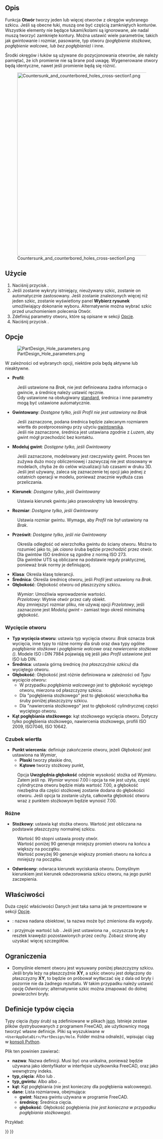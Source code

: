 <languages/>

{{Docnav/pl
|[[PartDesign_Pocket/pl|Kieszeń]]
|[[PartDesign_Groove/pl|Rowek]]
|[[PartDesign_Workbench/pl|środowisko pracy Projekt Części]]
|IconL=PartDesign_Pocket.svg
|IconR=PartDesign_Groove.svg
|IconC=Workbench_PartDesign.svg
}}

{{GuiCommand/pl
|Name=PartDesign Hole
|Name/pl=Projekt Części: otwór
|MenuLocation=Projekt Części → Utwórz cechę przez odjęcie → Otwór
|Workbenches=[[PartDesign_Workbench/pl|Projekt części]]
|Version=0.17
|SeeAlso=[[PartDesign_Pocket/pl|Kieszeń]]
}}

<span id="Description"></span>
==Opis==

Funkcja '''Otwór''' tworzy jeden lub więcej otworów z okręgów wybranego szkicu. Jeśli są obecne łuki, muszą one być częścią zamkniętych konturów. Wszystkie elementy nie będące łukami/kolami są ignorowane, ale nadal muszą tworzyć zamknięte kontury. Można ustawić wiele parametrów, takich jak gwintowanie i rozmiar, pasowanie, typ otworu ''(pogłębienie stożkowe, pogłębienie walcowe, lub bez pogłębiania)'' i inne.

Środki okręgów i łuków są używane do pozycjonowania otworów, ale należy pamiętać, że ich promienie nie są brane pod uwagę. Wygenerowane otwory będą identyczne, nawet jeśli promienie będą się różnić.

[[File:Countersunk_and_counterbored_holes_cross-section1.png|600px]]

{{Caption|Przekrój otworu pogłębionego stożkowo ''(z lewej strony)'' i otworu pogłębionego walcowo ''(z prawej strony)''.}}

<span id="Usage"></span>
==Użycie==

<div class="mw-translate-fuzzy">
# Naciśnij przycisk {{Button|[[Image:PartDesign_Hole.svg|16px]] '''Otwór'''}}.
# Jeśli zostanie wykryty istniejący, nieużywany szkic, zostanie on automatycznie zastosowany. Jeśli zostanie znalezionych więcej niż jeden szkic, zostanie wyświetlony panel '''Wybierz rysunek''' umożliwiający dokonanie wyboru. Alternatywnie można wybrać szkic przed uruchomieniem polecenia Otwór. 
# Zdefiniuj parametry otworu, które są opisane w sekcji [[#Opcje|Opcje]].
# Naciśnij przycisk {{Button|OK}}.
</div>

<span id="Options"></span>
==Opcje==

[[File:PartDesign Hole parameters.png|frame|right]]

W zależności od wybranych opcji, niektóre pola będą aktywne lub nieaktywne.

* '''Profil''':  
: Jeśli ustawione na ''Brak'', nie jest definiowana żadna informacja o gwincie, a średnicę należy ustawić ręcznie.  
: Gdy ustawione na obsługiwany [https://en.wikipedia.org/wiki/List_of_thread_standards standard], średnica i inne parametry mogą być ustawione automatycznie.
* '''Gwintowany''': ''Dostępne tylko, jeśli Profil nie jest ustawiony na Brak''  
: Jeśli zaznaczone, podana średnica będzie zalecanym rozmiarem wiertła do postprocessingu przy użyciu [https://en.wikipedia.org/wiki/Tap_and_die gwintownika].  
: Jeśli nie zaznaczone, średnica jest ustawiana zgodnie z ''Luzem'', aby gwint mógł przechodzić bez kontaktu.  
* '''Modeluj gwint''': ''Dostępne tylko, jeśli Gwintowany''
: Jeśli zaznaczone, modelowany jest rzeczywisty gwint. Proces ten zużywa dużo mocy obliczeniowej i zazwyczaj nie jest stosowany w modelach, chyba że do celów wizualizacji lub czasami w druku 3D. Jeśli jest używany, zaleca się zaznaczenie tej opcji jako jednej z ostatnich operacji w modelu, ponieważ znacznie wydłuża czas przeliczania.
* '''Kierunek''': ''Dostępne tylko, jeśli Gwintowany''
: Ustawia kierunek gwintu jako prawoskrętny lub lewoskrętny.  
* '''Rozmiar''': ''Dostępne tylko, jeśli Gwintowany''  
: Ustawia rozmiar gwintu. Wymaga, aby ''Profil'' nie był ustawiony na ''Brak''.
* '''Prześwit''': ''Dostępne tylko, jeśli nie Gwintowany''  
: Określa odległość od wierzchołka gwintu do ściany otworu. Można to rozumieć jako to, jak ''ciasno'' śruba będzie przechodzić przez otwór. 
: Dla gwintów ISO średnice są zgodne z normą ISO 273.  
: Dla gwintów UTS są obliczane na podstawie reguły praktycznej, ponieważ brak normy je definiującej.  
* '''Klasa''': Określa klasę tolerancji.  
* '''Średnica''': Określa średnicę otworu, jeśli ''Profil'' jest ustawiony na ''Brak''.
* '''Głębokość''': Głębokość otworu od płaszczyzny szkicu.  
: ''Wymiar'': Umożliwia wprowadzenie wartości.  
: ''Przelotowy'': Wytnie otwór przez cały obiekt.  
: Aby zmniejszyć rozmiar pliku, nie używaj opcji ''Przelotowy'', jeśli zaznaczone jest ''Modeluj gwint'' – zamiast tego określ minimalną głębokość.

<span id="Hole_cut"></span>
===Wycięcie otworu===

* '''Typ wycięcia otworu''': ustawia typ wycięcia otworu: ''Brak'' oznacza brak wycięcia, inne typy to różne normy dla śrub  oraz dwa typy ogólne ''pogłębienie stożkowe'' i ''pogłębienie walcowe'' oraz ''nawiercenie stożkowe'' ''({{Version/pl|0.21}})''. Modele ISO i DIN 7984 pojawiają się jeśli jako ''Profil'' ustawione jest ISO lub DIN.
* '''Średnica''': ustawia górną średnicę ''(na płaszczyźnie szkicu)'' dla wyciętego otworu.
* '''Głębokość''': Głębokość jest różnie definiowana w zależności od ''Typu wycięcia otworu'':
** W przypadku ''pogłębienia walcowego'' jest to głębokość wyciętego otworu, mierzona od płaszczyzny szkicu.
** Dla "pogłębienia stożkowego" jest to głębokość wierzchołka łba śruby poniżej płaszczyzny szkicu.
** Dla "nawiercenia stożkowego" jest to głębokość cylindrycznej części wyciętego otworu.
* '''Kąt pogłębiania stożkowego''': kąt stożkowego wycięcia otworu. Dotyczy tylko pogłębienia stożkowego, nawiercenia stożkowego, profili ISO 2009, ISO7046, ISO 10642.

<span id="Drill_point"></span>
===Czubek wiertła===

* '''Punkt wiercenia''': definiuje zakończenie otworu, jeżeli ''Głębokość'' jest ustawiona na ''Wymiar'',
** '''Płaski''' tworzy płaskie dno,
** '''Kątowe''' tworzy stożkowy punkt,
: Opcja '''Uwzględnia głębokość''' odejmie wysokość stożka od ''Wymiaru''. Zatem jeśli np. ''Wymiar'' wynosi 7.00 i opcja ta nie jest użyta, część cylindryczna otworu będzie miała wartość 7.00, a głębokość niezbędna dla części stożkowej zostanie dodana do głębokości otworu. Jeśli opcja ta zostanie użyta, całkowita głębokość otworu wraz z punktem stożkowym będzie wynosić 7.00.

<span id="Misc"></span>
===Różne===

* '''Stożkowy''': ustawia kąt stożka otworu. Wartość jest obliczana na podstawie płaszczyzny normalnej szkicu. 
: Wartość 90 stopni ustawia prosty otwór.
: Wartość poniżej 90 generuje mniejszy promień otworu na końcu a większy na początku.
: Wartość powyżej 90 generuje większy promień otworu na końcu a mniejszy na początku.
* '''Odwrócony''': odwraca kierunek wyciskania otworu. Domyślnym kierunkiem jest kierunek odwzorowania szkicu otworu, na jego punkt zaczepienia.

<span id="Properties"></span>
==Właściwości==

Duża część właściwości Danych jest taka sama jak te prezentowane w sekcji [[#Opcje|Opcje]].

* {{PropertyData|Etykieta}}: nazwa nadana obiektowi, ta nazwa może być zmieniona dla wygody.
* {{PropertyData|Ulepsz }}: przyjmuje wartość {{true}} lub {{false}}. Jeśli jest ustawiona na {{true}}, oczyszcza bryłę z resztek krawędzi pozostawionych przez cechy. Zobacz stronę {{Button|[[Image:Part_RefineShape.svg|16px]] [[Part_RefineShape|Część: udoskonalanie kształtu]]}} aby uzyskać więcej szczegółów.

<span id="Limitations"></span>
==Ograniczenia==

* Domyślnie element otworu jest wysuwany poniżej płaszczyzny szkicu. Jeśli bryła leży na płaszczyźnie '''XY''', a szkic otworu jest dołączony do płaszczyzny '''XY''', to będzie on próbował wytłaczać się z dala od bryły i pozornie nie da żadnego rezultatu. W takim przypadku należy ustawić opcję ''Odwrócony''; alternatywnie szkic można zmapować do dolnej powierzchni bryły.

<span id="Cut_Type_Definitions"></span>
==Definicje typów cięcia==

Typy cięcia ''(typy śrub)'' są zdefiniowane w plikach [https://de.wikipedia.org/wiki/JavaScript_Object_Notation json]. Istnieje zestaw plików dystrybuowanych z programem FreeCAD, ale użytkownicy mogą tworzyć własne definicje. Pliki są wyszukiwane w <code>&lt;UserAppDataDir&gt;/PartDesign/Hole</code>. Folder {{incode|UserAppDataDir}} można odnaleźć, wpisując ciąg {{incode|App.getUserAppDataDir()}} w [[Python_console/pl|konsoli Python]].

Plik ten powinien zawierać:
* '''nazwa''': Nazwa definicji. Musi być ona unikalna, ponieważ będzie używana jako identyfikator w interfejsie użytkownika FreeCAD, oraz jako wewnętrzny indeks.
* '''typ_cięcia''': Albo {{incode|pogłębienie stożkowe}} lub {{incode|pogłębienie walcowe}}.
* '''typ_gwintu''':  Albo {{incode| metryczny }} albo {{incode| metryczny drobnozwojowy }}..
* '''kąt''': Kąt pogłębiania (nie jest konieczny dla pogłębienia walcoweego).
* '''dane''': Lista rozmiarowa, obejmująca:
** '''gwint''': Nazwa gwintu używana w programie FreeCAD.
** '''średnicę''': Średnica cięcia.
** '''głębokość''': Głębokość pogłębienia ''(nie jest konieczna w przypadku pogłębiania stożkowego)''.
Przykład:
{{Code|lang=json|code=
{
    "name": "DIN 7984",
    "cut_type": "counterbore",
    "thread_type": "metric",
    "data": [
        { "thread": "M2",   "diameter":  4.3, "depth":  1.6 },
        { "thread": "M2.5", "diameter":  5.0, "depth":  2.0 },
        …
    ]
}
}}


{{Docnav/pl
|[[PartDesign_Pocket/pl|Kieszeń]]
|[[PartDesign_Groove/pl|Rowek]]
|[[PartDesign_Workbench/pl|środowisko pracy Projekt Części]]
|IconL=PartDesign_Pocket.svg
|IconR=PartDesign_Groove.svg
|IconC=Workbench_PartDesign.svg
}}

{{PartDesign Tools navi{{#translation:}}}}
{{Userdocnavi{{#translation:}}}}